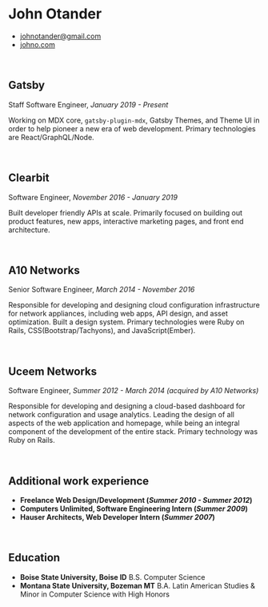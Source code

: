 # John Otander

- [johnotander@gmail.com](mailto:johnotander@gmail.com)
- [johno.com](http://www.johno.com)

<br />

## Gatsby

Staff Software Engineer, _January 2019 - Present_

Working on MDX core, `gatsby-plugin-mdx`, Gatsby Themes,
and Theme UI in order to help pioneer a new era of web
development. Primary technologies are React/GraphQL/Node.

<br />

## Clearbit

Software Engineer, _November 2016 - January 2019_

Built developer friendly APIs at scale. Primarily focused
on building out product features, new apps, interactive
marketing pages, and front end architecture.

<br />

## A10 Networks

Senior Software Engineer, _March 2014 - November 2016_

Responsible for developing and designing cloud configuration
infrastructure for network appliances, including web apps,
API design, and asset optimization. Built a design system.
Primary technologies were Ruby on Rails, CSS(Bootstrap/Tachyons),
and JavaScript(Ember).

<br />

## Uceem Networks

Software Engineer, _Summer 2012 - March 2014 (acquired by A10 Networks)_

Responsible for developing and designing a cloud-based dashboard
for network configuration and usage analytics. Leading the design
of all aspects of the web application and homepage, while being
an integral component of the development of the entire stack.
Primary technology was Ruby on Rails.

<br />

## Additional work experience

- **Freelance Web Design/Development (_Summer 2010 - Summer 2012_)**
- **Computers Unlimited, Software Engineering Intern (_Summer 2009_)**
- **Hauser Architects, Web Developer Intern (_Summer 2007_)**

<br />

## Education

- **Boise State University, Boise ID** B.S. Computer Science <br />
- **Montana State University, Bozeman MT** B.A. Latin American Studies & Minor in Computer Science with High Honors
